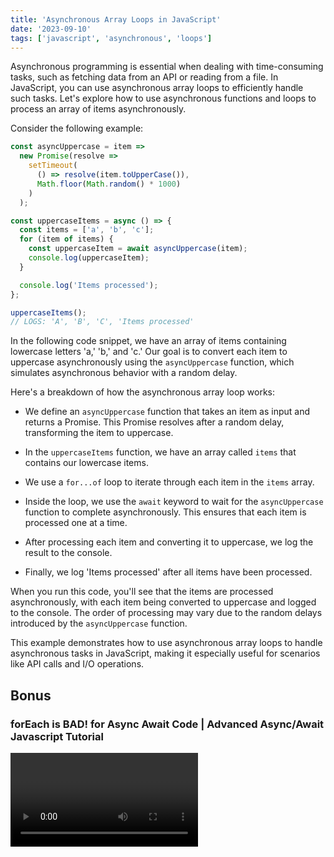 ```yaml
---
title: 'Asynchronous Array Loops in JavaScript'
date: '2023-09-10'
tags: ['javascript', 'asynchronous', 'loops']
---
```


Asynchronous programming is essential when dealing with time-consuming tasks, such as fetching data from an API or reading from a file. In JavaScript, you can use asynchronous array loops to efficiently handle such tasks. Let's explore how to use asynchronous functions and loops to process an array of items asynchronously.

Consider the following example:

```javascript
const asyncUppercase = item =>
  new Promise(resolve =>
    setTimeout(
      () => resolve(item.toUpperCase()),
      Math.floor(Math.random() * 1000)
    )
  );

const uppercaseItems = async () => {
  const items = ['a', 'b', 'c'];
  for (item of items) {
    const uppercaseItem = await asyncUppercase(item);
    console.log(uppercaseItem);
  }

  console.log('Items processed');
};

uppercaseItems();
// LOGS: 'A', 'B', 'C', 'Items processed'
```

In the following code snippet, we have an array of items containing lowercase letters 'a,' 'b,' and 'c.' Our goal is to convert each item to uppercase asynchronously using the `asyncUppercase` function, which simulates asynchronous behavior with a random delay.

Here's a breakdown of how the asynchronous array loop works:

- We define an `asyncUppercase` function that takes an item as input and returns a Promise. This Promise resolves after a random delay, transforming the item to uppercase.

- In the `uppercaseItems` function, we have an array called `items` that contains our lowercase items.

- We use a `for...of` loop to iterate through each item in the `items` array.

- Inside the loop, we use the `await` keyword to wait for the `asyncUppercase` function to complete asynchronously. This ensures that each item is processed one at a time.

- After processing each item and converting it to uppercase, we log the result to the console.

- Finally, we log 'Items processed' after all items have been processed.

When you run this code, you'll see that the items are processed asynchronously, with each item being converted to uppercase and logged to the console. The order of processing may vary due to the random delays introduced by the `asyncUppercase` function.

This example demonstrates how to use asynchronous array loops to handle asynchronous tasks in JavaScript, making it especially useful for scenarios like API calls and I/O operations.

## Bonus
### forEach is BAD! for Async Await Code | Advanced Async/Await Javascript Tutorial

<Video id="4lqJBBEpjRE" />